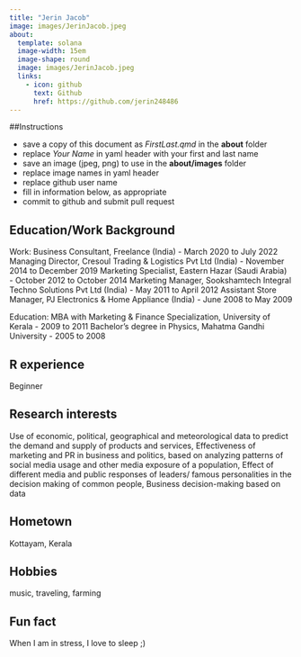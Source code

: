 ```yaml
---
title: "Jerin Jacob"
image: images/JerinJacob.jpeg
about:
  template: solana
  image-width: 15em
  image-shape: round
  image: images/JerinJacob.jpeg
  links:
    - icon: github
      text: Github
      href: https://github.com/jerin248486
---
```


##Instructions

  - save a copy of this document as *FirstLast.qmd* in the **about** folder
  - replace *Your Name* in yaml header with your first and last name
  - save an image (jpeg, png) to use in the **about/images** folder
  - replace image names in yaml header
  - replace github user name
  - fill in information below, as appropriate
  - commit to github and submit pull request

## Education/Work Background
Work:
Business Consultant, Freelance (India) - March 2020 to July 2022 
Managing Director, Cresoul Trading & Logistics Pvt Ltd (India) - November 2014 to December 2019 
Marketing Specialist, Eastern Hazar (Saudi Arabia) - October 2012 to October 2014
Marketing Manager, Sookshamtech Integral Techno Solutions Pvt Ltd (India) - May 2011 to April 2012
Assistant Store Manager, PJ Electronics & Home Appliance (India) - June 2008 to May 2009

Education:
MBA with Marketing & Finance Specialization, University of Kerala - 2009 to 2011
Bachelor's degree in Physics, Mahatma Gandhi University - 2005 to 2008

## R experience
Beginner

## Research interests
Use of economic, political, geographical and meteorological data to predict the demand and supply of products and services, Effectiveness of marketing and PR in business and politics, based on analyzing patterns of social media usage and other media exposure of a population, Effect of different media and public responses of leaders/ famous personalities in the decision making of common people, Business decision-making based on data

## Hometown
Kottayam, Kerala

## Hobbies
music, traveling, farming 

## Fun fact
When I am in stress, I love to sleep ;)
